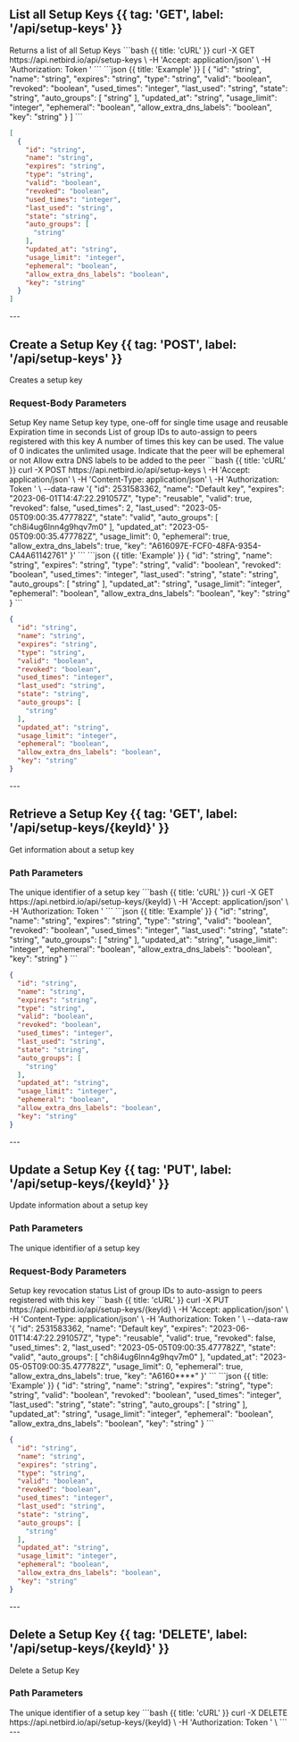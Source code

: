 

## List all Setup Keys {{ tag: 'GET', label: '/api/setup-keys' }}


<Row>

<Col>
Returns a list of all Setup Keys
</Col>

<Col sticky>
<CodeGroup title="Request" tag="GET" label="/api/setup-keys" >
```bash {{ title: 'cURL' }}
curl -X GET https://api.netbird.io/api/setup-keys \
-H 'Accept: application/json' \
-H 'Authorization: Token <TOKEN>' 
```
</CodeGroup>
<CodeGroup title="Response" tag="GET" label="/api/setup-keys" >
```json {{ title: 'Example' }}
[
  {
    "id": "string",
    "name": "string",
    "expires": "string",
    "type": "string",
    "valid": "boolean",
    "revoked": "boolean",
    "used_times": "integer",
    "last_used": "string",
    "state": "string",
    "auto_groups": [
      "string"
    ],
    "updated_at": "string",
    "usage_limit": "integer",
    "ephemeral": "boolean",
    "allow_extra_dns_labels": "boolean",
    "key": "string"
  }
]
```

```json {{ title: 'Schema' }}
[
  {
    "id": "string",
    "name": "string",
    "expires": "string",
    "type": "string",
    "valid": "boolean",
    "revoked": "boolean",
    "used_times": "integer",
    "last_used": "string",
    "state": "string",
    "auto_groups": [
      "string"
    ],
    "updated_at": "string",
    "usage_limit": "integer",
    "ephemeral": "boolean",
    "allow_extra_dns_labels": "boolean",
    "key": "string"
  }
]
```
</CodeGroup>

</Col>

</Row>
---



## Create a Setup Key {{ tag: 'POST', label: '/api/setup-keys' }}


<Row>

<Col>
Creates a setup key

### Request-Body Parameters


<Properties>
<Property name="name" type="string" required={true} >
Setup Key name
</Property>
<Property name="type" type="string" required={true} >
Setup key type, one-off for single time usage and reusable
</Property>
<Property name="expires_in" type="integer" required={true} >
Expiration time in seconds
</Property>
<Property name="auto_groups" type="string[]" required={true} >
List of group IDs to auto-assign to peers registered with this key
</Property>
<Property name="usage_limit" type="integer" required={true} >
A number of times this key can be used. The value of 0 indicates the unlimited usage.
</Property>
<Property name="ephemeral" type="boolean" >
Indicate that the peer will be ephemeral or not
</Property>
<Property name="allow_extra_dns_labels" type="boolean" >
Allow extra DNS labels to be added to the peer
</Property>

</Properties>

</Col>

<Col sticky>
<CodeGroup title="Request" tag="POST" label="/api/setup-keys" >
```bash {{ title: 'cURL' }}
curl -X POST https://api.netbird.io/api/setup-keys \
-H 'Accept: application/json' \
-H 'Content-Type: application/json' \
-H 'Authorization: Token <TOKEN>' \
--data-raw '{
  "id": 2531583362,
  "name": "Default key",
  "expires": "2023-06-01T14:47:22.291057Z",
  "type": "reusable",
  "valid": true,
  "revoked": false,
  "used_times": 2,
  "last_used": "2023-05-05T09:00:35.477782Z",
  "state": "valid",
  "auto_groups": [
    "ch8i4ug6lnn4g9hqv7m0"
  ],
  "updated_at": "2023-05-05T09:00:35.477782Z",
  "usage_limit": 0,
  "ephemeral": true,
  "allow_extra_dns_labels": true,
  "key": "A616097E-FCF0-48FA-9354-CA4A61142761"
}'
```
</CodeGroup>
<CodeGroup title="Response" tag="POST" label="/api/setup-keys" >
```json {{ title: 'Example' }}
{
  "id": "string",
  "name": "string",
  "expires": "string",
  "type": "string",
  "valid": "boolean",
  "revoked": "boolean",
  "used_times": "integer",
  "last_used": "string",
  "state": "string",
  "auto_groups": [
    "string"
  ],
  "updated_at": "string",
  "usage_limit": "integer",
  "ephemeral": "boolean",
  "allow_extra_dns_labels": "boolean",
  "key": "string"
}
```

```json {{ title: 'Schema' }}
{
  "id": "string",
  "name": "string",
  "expires": "string",
  "type": "string",
  "valid": "boolean",
  "revoked": "boolean",
  "used_times": "integer",
  "last_used": "string",
  "state": "string",
  "auto_groups": [
    "string"
  ],
  "updated_at": "string",
  "usage_limit": "integer",
  "ephemeral": "boolean",
  "allow_extra_dns_labels": "boolean",
  "key": "string"
}
```
</CodeGroup>

</Col>

</Row>
---



## Retrieve a Setup Key {{ tag: 'GET', label: '/api/setup-keys/{keyId}' }}


<Row>

<Col>
Get information about a setup key

### Path Parameters


<Properties>
<Property name="keyId" type="string" required={true} >
The unique identifier of a setup key
</Property>

</Properties>

</Col>

<Col sticky>
<CodeGroup title="Request" tag="GET" label="/api/setup-keys/{keyId}" >
```bash {{ title: 'cURL' }}
curl -X GET https://api.netbird.io/api/setup-keys/{keyId} \
-H 'Accept: application/json' \
-H 'Authorization: Token <TOKEN>' 
```
</CodeGroup>
<CodeGroup title="Response" tag="GET" label="/api/setup-keys/{keyId}" >
```json {{ title: 'Example' }}
{
  "id": "string",
  "name": "string",
  "expires": "string",
  "type": "string",
  "valid": "boolean",
  "revoked": "boolean",
  "used_times": "integer",
  "last_used": "string",
  "state": "string",
  "auto_groups": [
    "string"
  ],
  "updated_at": "string",
  "usage_limit": "integer",
  "ephemeral": "boolean",
  "allow_extra_dns_labels": "boolean",
  "key": "string"
}
```

```json {{ title: 'Schema' }}
{
  "id": "string",
  "name": "string",
  "expires": "string",
  "type": "string",
  "valid": "boolean",
  "revoked": "boolean",
  "used_times": "integer",
  "last_used": "string",
  "state": "string",
  "auto_groups": [
    "string"
  ],
  "updated_at": "string",
  "usage_limit": "integer",
  "ephemeral": "boolean",
  "allow_extra_dns_labels": "boolean",
  "key": "string"
}
```
</CodeGroup>

</Col>

</Row>
---



## Update a Setup Key {{ tag: 'PUT', label: '/api/setup-keys/{keyId}' }}


<Row>

<Col>
Update information about a setup key

### Path Parameters


<Properties>
<Property name="keyId" type="string" required={true} >
The unique identifier of a setup key
</Property>

</Properties>


### Request-Body Parameters


<Properties>
<Property name="revoked" type="boolean" required={true} >
Setup key revocation status
</Property>
<Property name="auto_groups" type="string[]" required={true} >
List of group IDs to auto-assign to peers registered with this key
</Property>

</Properties>

</Col>

<Col sticky>
<CodeGroup title="Request" tag="PUT" label="/api/setup-keys/{keyId}" >
```bash {{ title: 'cURL' }}
curl -X PUT https://api.netbird.io/api/setup-keys/{keyId} \
-H 'Accept: application/json' \
-H 'Content-Type: application/json' \
-H 'Authorization: Token <TOKEN>' \
--data-raw '{
  "id": 2531583362,
  "name": "Default key",
  "expires": "2023-06-01T14:47:22.291057Z",
  "type": "reusable",
  "valid": true,
  "revoked": false,
  "used_times": 2,
  "last_used": "2023-05-05T09:00:35.477782Z",
  "state": "valid",
  "auto_groups": [
    "ch8i4ug6lnn4g9hqv7m0"
  ],
  "updated_at": "2023-05-05T09:00:35.477782Z",
  "usage_limit": 0,
  "ephemeral": true,
  "allow_extra_dns_labels": true,
  "key": "A6160****"
}'
```
</CodeGroup>
<CodeGroup title="Response" tag="PUT" label="/api/setup-keys/{keyId}" >
```json {{ title: 'Example' }}
{
  "id": "string",
  "name": "string",
  "expires": "string",
  "type": "string",
  "valid": "boolean",
  "revoked": "boolean",
  "used_times": "integer",
  "last_used": "string",
  "state": "string",
  "auto_groups": [
    "string"
  ],
  "updated_at": "string",
  "usage_limit": "integer",
  "ephemeral": "boolean",
  "allow_extra_dns_labels": "boolean",
  "key": "string"
}
```

```json {{ title: 'Schema' }}
{
  "id": "string",
  "name": "string",
  "expires": "string",
  "type": "string",
  "valid": "boolean",
  "revoked": "boolean",
  "used_times": "integer",
  "last_used": "string",
  "state": "string",
  "auto_groups": [
    "string"
  ],
  "updated_at": "string",
  "usage_limit": "integer",
  "ephemeral": "boolean",
  "allow_extra_dns_labels": "boolean",
  "key": "string"
}
```
</CodeGroup>

</Col>

</Row>
---



## Delete a Setup Key {{ tag: 'DELETE', label: '/api/setup-keys/{keyId}' }}


<Row>

<Col>
Delete a Setup Key

### Path Parameters


<Properties>
<Property name="keyId" type="string" required={true} >
The unique identifier of a setup key
</Property>

</Properties>

</Col>

<Col sticky>
<CodeGroup title="Request" tag="DELETE" label="/api/setup-keys/{keyId}" >
```bash {{ title: 'cURL' }}
curl -X DELETE https://api.netbird.io/api/setup-keys/{keyId} \
-H 'Authorization: Token <TOKEN>' \
```
</CodeGroup>

</Col>

</Row>
---
